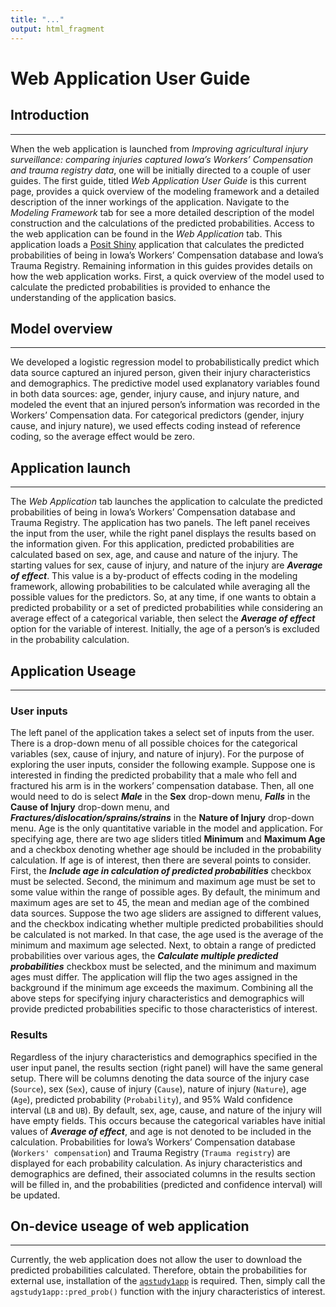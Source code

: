 ---
title: "..."
output: html_fragment
---

# Web Application User Guide

## Introduction

----

When the web application is launched from *Improving agricultural injury surveillance: comparing injuries captured Iowa’s Workers’ Compensation and trauma registry data*, one will be initially directed to a couple of user guides. The first guide, titled *Web Application User Guide* is this current page, provides a quick overview of the modeling framework and a detailed description of the inner workings of the application. Navigate to the *Modeling Framework* tab for see a more detailed description of the model construction and the calculations of the predicted probabilities. Access to the web application can be found in the *Web Application* tab. This application loads a [Posit Shiny](https://shiny.posit.co) application that calculates the predicted probabilities of being in Iowa's Workers' Compensation database and Iowa's Trauma Registry. Remaining information in this guides provides details on how the web  application works. First, a quick overview of the model used to calculate the predicted probabilities is provided to enhance the understanding of the application basics.

## Model overview

----

We developed a logistic regression model to probabilistically predict which data source captured an injured person, given their injury characteristics and demographics. The predictive model used explanatory variables found in both data sources: age, gender, injury cause, and injury nature, and modeled the event that an injured person’s information was recorded in the Workers’ Compensation data. For categorical predictors (gender, injury cause, and injury nature), we used effects coding instead of reference coding, so the average effect would be zero.

## Application launch

----

The *Web Application* tab launches the application to calculate the predicted probabilities of being in Iowa's Workers' Compensation database and Trauma Registry. The application has two panels. The left panel receives the input from the user, while the right panel displays the results based on the information given. For this application, predicted probabilities are calculated based on sex, age, and cause and nature of the injury. The starting values for sex, cause of injury, and nature of the injury are ***Average of effect***. This value is a by-product of effects coding in the modeling framework, allowing probabilities to be calculated while averaging all the possible values for the predictors. So, at any time, if one wants to obtain a predicted probability or a set of predicted probabilities while considering an average effect of a categorical variable, then select the ***Average of effect*** option for the variable of interest. Initially, the age of a person's is excluded in the probability calculation.

## Application Useage

----

### User inputs
The left panel of the application takes a select set of inputs from the user. There is a drop-down menu of all possible choices for the categorical variables (sex, cause of injury, and nature of injury). For the purpose of exploring the user inputs, consider the following example. Suppose one is interested in finding the predicted probability that a male who fell and fractured his arm is in the workers' compensation database. Then, all one would need to do is select ***Male*** in the **Sex** drop-down menu, ***Falls*** in the **Cause of Injury** drop-down menu, and ***Fractures/dislocation/sprains/strains*** in the **Nature of Injury** drop-down menu. Age is the only quantitative variable in the model and application. For specifying age, there are two age sliders titled **Minimum** and **Maximum Age** and a checkbox denoting whether age should be included in the probability calculation. If age is of interest, then there are several points to consider. First, the ***Include age in calculation of predicted probabilities*** checkbox must be selected. Second, the minimum and maximum age must be set to some value within the range of possible ages. By default, the minimum and maximum ages are set to 45, the mean and median age of the combined data sources. Suppose the two age sliders are assigned to different values, and the checkbox indicating whether multiple predicted probabilities should be calculated is not marked. In that case, the age used is the average of the minimum and maximum age selected. Next, to obtain a range of predicted probabilities over various ages, the ***Calculate multiple predicted probabilities*** checkbox must be selected, and the minimum and maximum ages must differ. The application will flip the two ages assigned in the background if the minimum age exceeds the maximum. Combining all the above steps for specifying injury characteristics and demographics will provide predicted probabilities specific to those characteristics of interest. 

### Results
Regardless of the injury characteristics and demographics specified in the user input panel, the results section (right panel) will have the same general setup. There will be columns denoting the data source of the injury case (`Source`), sex (`Sex`), cause of injury (`Cause`), nature of injury (`Nature`), age (`Age`), predicted probability (`Probability`), and $95\%$ Wald confidence interval (`LB` and `UB`). By default, sex, age, cause, and nature of the injury will have empty fields. This occurs because the categorical variables have initial values of ***Average of effect***, and age is not denoted to be included in the calculation. Probabilities for Iowa's Workers' Compensation database (`Workers' compensation`) and Trauma Registry (`Trauma registry`) are displayed for each probability calculation. As injury characteristics and demographics are defined, their associated columns in the results section will be filled in, and the probabilities (predicted and confidence interval) will be updated.


## On-device useage of web application

----

Currently, the web application does not allow the user to download the predicted probabilities calculated. Therefore, obtain the probabilities for external use, installation of the [`agstudy1app`](https://github.com/deboonstra/agstudy1app) is required. Then, simply call the `agstudy1app::pred_prob()` function with the injury characteristics of interest.